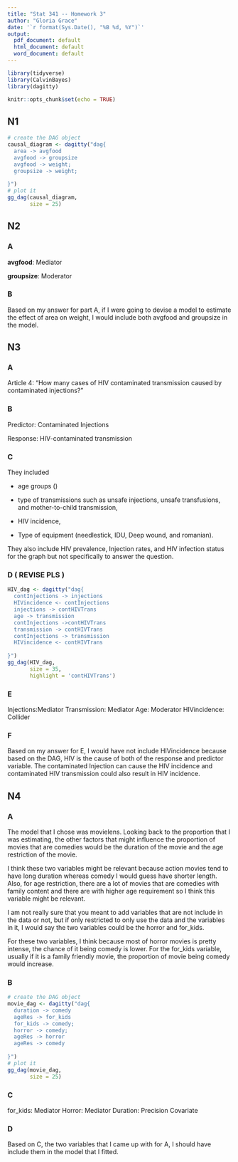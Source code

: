 ```yaml
---
title: "Stat 341 -- Homework 3"
author: "Gloria Grace"
date: '`r format(Sys.Date(), "%B %d, %Y")`'
output: 
  pdf_document: default
  html_document: default
  word_document: default
---
```


```r
library(tidyverse)
library(CalvinBayes)
library(dagitty)

knitr::opts_chunk$set(echo = TRUE)
```

## N1

```r
# create the DAG object
causal_diagram <- dagitty("dag{
  area -> avgfood
  avgfood -> groupsize
  avgfood -> weight;
  groupsize -> weight;
  
}")
# plot it
gg_dag(causal_diagram, 
       size = 25)
```

## N2

### A

**avgfood**: Mediator

**groupsize**: Moderator

### B

Based on my answer for part A, if I were going to devise a model to estimate the effect of area on weight, I would include both avgfood and groupsize in the model. 


## N3

### A

Article 4: "How many cases of HIV contaminated transmission caused by contaminated injections?"

### B

Predictor: Contaminated Injections

Response: HIV-contaminated transmission

### C

They included 

- age groups ()

- type of transmissions such as unsafe injections, unsafe transfusions, and mother-to-child transmission, 

- HIV incidence, 

- Type of equipment (needlestick, IDU, Deep wound, and romanian). 

They also include HIV prevalence, Injection rates, and HIV infection status for the graph but not specifically to answer the question. 


### D ( REVISE PLS )

```r
HIV_dag <- dagitty("dag{
  contInjections -> injections
  HIVincidence <- contInjections
  injections -> contHIVTrans
  age -> transmission
  contInjections ->contHIVTrans
  transmission -> contHIVTrans
  contInjections -> transmission
  HIVincidence <- contHIVTrans
 
}")
gg_dag(HIV_dag, 
       size = 35,
       highlight = 'contHIVTrans')
```

### E

Injections:Mediator 
Transmission: Mediator 
Age: Moderator
HIVincidence: Collider

### F

Based on my answer for E, I would have not include HIVincidence because based on the DAG, HIV is the cause of both of the response and predictor variable. The contaminated Injection can cause the HIV incidence and contaminated HIV transmission could also result in HIV incidence.

## N4

### A

The model that I chose was movielens. Looking back to the proportion that I was estimating, the other factors that might influence the proportion of movies that are comedies would be the duration of the movie and the age restriction of the movie. 

I think these two variables might be relevant because action movies tend to have long duration whereas comedy I would guess have shorter length. Also, for age restriction, there are a lot of movies that are comedies with family content and there are with higher  age requirement so I think this variable might be relevant.

I am not really sure that you meant to add variables that are not include in the data or not, but if only restricted to only use the data and the variables in it, I would say the two variables could be the horror and for_kids.

For these two variables, I think because most of horror movies is pretty intense, the chance of it being comedy is lower. For the for_kids variable, usually if it is a family friendly movie, the proportion of movie being comedy would increase. 

### B

```r
# create the DAG object
movie_dag <- dagitty("dag{
  duration -> comedy
  ageRes -> for_kids
  for_kids -> comedy;
  horror -> comedy;
  ageRes -> horror
  ageRes -> comedy
  
}")
# plot it
gg_dag(movie_dag, 
       size = 25)
```

### C

for_kids: Mediator
Horror: Mediator
Duration: Precision Covariate

### D

Based on C, the two variables that I came up with for A, I should have include them in the model that I fitted.
